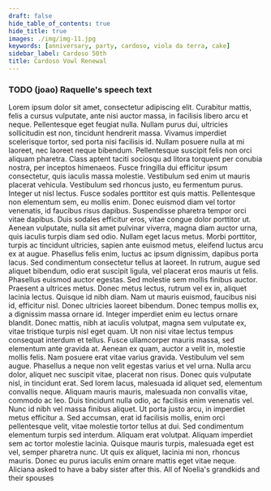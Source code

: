 ```yaml
---
draft: false
hide_table_of_contents: true
hide_title: true
images: ./img/img-11.jpg
keywords: [anniversary, party, cardoso, viola da terra, cake]
sidebar_label: Cardoso 50th
title: Cardoso Vowl Renewal
---
```



<GalleryImage alt="Roses and glassware on a set table" src={IMGS[0]} variant={IMG_ENUMS.VARIANTS.FILL} />
<GalleryImage alt="Glassware and table settings" src={IMGS[3]} variant={IMG_ENUMS.VARIANTS.FILL} />
<GalleryImage alt="Collection of tables and alter set for mass" src={IMGS[4]} variant={IMG_ENUMS.VARIANTS.WINDOW} />
<MasonryGallery>
  <GalleryImage alt="Roses on the alter" src={IMGS[1]} />
  <GalleryImage alt="Crucifix on the alter" src={IMGS[2]} />
  <GalleryImage alt="Joe and Leonilda sitting" src={IMGS[5]} />
  <GalleryImage alt="Joao and Michael playing violas da terra" src={IMGS[7]} />
  <GalleryImage alt="Joe placing a ring on Leonilda's finger" src={IMGS[6]} />
</MasonryGallery>
<SideImage alt="Joe and Leonilda standing" src={IMGS[8]}>
  <h3>TODO (joao) Raquelle's speech text</h3>
  Lorem ipsum dolor sit amet, consectetur adipiscing elit. Curabitur mattis, felis a cursus vulputate, ante nisi auctor massa, in facilisis libero arcu et neque. Pellentesque eget feugiat nulla. Nullam purus dui, ultricies sollicitudin est non, tincidunt hendrerit massa. Vivamus imperdiet scelerisque tortor, sed porta nisi facilisis id. Nullam posuere nulla at mi laoreet, nec laoreet neque bibendum. Pellentesque suscipit felis non orci aliquam pharetra. Class aptent taciti sociosqu ad litora torquent per conubia nostra, per inceptos himenaeos.
  Fusce fringilla dui efficitur ipsum consectetur, quis iaculis massa molestie. Vestibulum sed enim ut mauris placerat vehicula. Vestibulum sed rhoncus justo, eu fermentum purus. Integer ut nisl lectus. Fusce sodales porttitor est quis mattis. Pellentesque non elementum sem, eu mollis enim. Donec euismod diam vel tortor venenatis, id faucibus risus dapibus. Suspendisse pharetra tempor orci vitae dapibus. Duis sodales efficitur eros, vitae congue dolor porttitor ut. Aenean vulputate, nulla sit amet pulvinar viverra, magna diam auctor urna, quis iaculis turpis diam sed odio. Nullam eget lacus metus. Morbi porttitor, turpis ac tincidunt ultricies, sapien ante euismod metus, eleifend luctus arcu ex at augue.
  Phasellus felis enim, luctus ac ipsum dignissim, dapibus porta lacus. Sed condimentum consectetur tellus at laoreet. In rutrum, augue sed aliquet bibendum, odio erat suscipit ligula, vel placerat eros mauris ut felis. Phasellus euismod auctor egestas. Sed molestie sem mollis finibus auctor. Praesent a ultrices metus. Donec metus lectus, rutrum vel ex in, aliquet lacinia lectus. Quisque id nibh diam. Nam ut mauris euismod, faucibus nisi id, efficitur nisl. Donec ultricies laoreet bibendum. Donec tempus mollis ex, a dignissim massa ornare id. Integer imperdiet enim eu lectus ornare blandit. Donec mattis, nibh at iaculis volutpat, magna sem vulputate ex, vitae tristique turpis nisl eget quam. Ut non nisi vitae lectus tempus consequat interdum et tellus.
  Fusce ullamcorper mauris massa, sed elementum ante gravida at. Aenean ex quam, auctor a velit in, molestie mollis felis. Nam posuere erat vitae varius gravida. Vestibulum vel sem augue. Phasellus a neque non velit egestas varius et vel urna. Nulla arcu dolor, aliquet nec suscipit vitae, placerat non risus. Donec quis vulputate nisl, in tincidunt erat. Sed lorem lacus, malesuada id aliquet sed, elementum convallis neque. Aliquam mauris mauris, malesuada non convallis vitae, commodo ac leo. Duis tincidunt nulla odio, ac facilisis enim venenatis vel. Nunc id nibh vel massa finibus aliquet. Ut porta justo arcu, in imperdiet metus efficitur a.
  Sed accumsan, erat id facilisis mollis, enim orci pellentesque velit, vitae molestie tortor tellus at dui. Sed condimentum elementum turpis sed interdum. Aliquam erat volutpat. Aliquam imperdiet sem ac tortor molestie lacinia. Quisque mauris turpis, malesuada eget est vel, semper pharetra nunc. Ut quis ex aliquet, lacinia mi non, rhoncus mauris. Donec eu purus iaculis enim ornare mattis eget vitae neque.
</SideImage>  
<GalleryImage alt="The Cardosos first dance" src={VIDS[0]} variant={IMG_ENUMS.VARIANTS.FULL} />
<GalleryImage alt="A lit Cardoso sign" src={IMGS[10]} variant={IMG_ENUMS.VARIANTS.FILL} />
<GalleryImage alt="A golden butterfly decoration" src={IMGS[11]} variant={IMG_ENUMS.VARIANTS.SCROLL} />
<GalleryImage alt="The Martins ladies dancing" src={VIDS[2]} variant={IMG_ENUMS.VARIANTS.FILL} />
<GalleryImage alt="The 50th anniversary cake" src={IMGS[9]} variant={IMG_ENUMS.VARIANTS.FILL} />
<GalleryImage alt="The Cardosos and their heirs standing behind the cake" src={IMGS[12]} variant={IMG_ENUMS.VARIANTS.FULL} />
<GalleryImage alt="The Martins family standing" src={IMGS[13]} variant={IMG_ENUMS.VARIANTS.FULL} />
<ScrollGallery>
  <ScrollImage alt="Aliciana feeding Mia" src={IMGS[15]} />
  <ScrollCaption style={{position: 'relative'}}>Aliciana asked to have a baby sister after this.</ScrollCaption>
  <ScrollImage alt="The Cardosos opening the large dessert table" src={IMGS[14]} />
  <ScrollImage alt="The Cardosos cutting the cake" src={IMGS[16]} />
</ScrollGallery>
<GalleryImage alt="The Cardosos sharing cake" src={VIDS[1]} variant={IMG_ENUMS.VARIANTS.FILL} />
<GalleryImage alt="Grandma Noelia surrounded by her grandchildren" src={IMGS[17]} variant={IMG_ENUMS.VARIANTS.FULL}>
  <GalleryCaption
    position={`${CAP_ENUMS.POSITIONS.BOTTOM} ${CAP_ENUMS.POSITIONS.CENTER}`}
    variant={CAP_ENUMS.VARIANTS.SNAP}>
      All of Noelia's grandkids and their spouses
  </GalleryCaption>
</GalleryImage>

